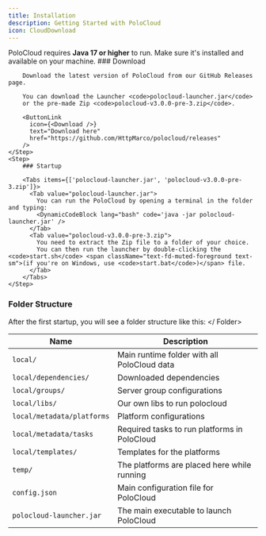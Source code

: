 ```yaml
---
title: Installation
description: Getting Started with PoloCloud
icon: CloudDownload
---
```



<Callout title="Java Required" type="warn">
  PoloCloud requires <strong>Java 17 or higher</strong> to run.  
  Make sure it's installed and available on your machine.
</Callout>

<Steps>
    <Step>
        ### Download

        Download the latest version of PoloCloud from our GitHub Releases page.

        You can download the Launcher <code>polocloud-launcher.jar</code>  
        or the pre-made Zip <code>polocloud-v3.0.0-pre-3.zip</code>.

        <ButtonLink
          icon={<Download />}
          text="Download here"
          href="https://github.com/HttpMarco/polocloud/releases"
        />
    </Step>
    <Step>
        ### Startup

        <Tabs items={['polocloud-launcher.jar', 'polocloud-v3.0.0-pre-3.zip']}>
          <Tab value="polocloud-launcher.jar">
            You can run the PoloCloud by opening a terminal in the folder and typing:
            <DynamicCodeBlock lang="bash" code='java -jar polocloud-launcher.jar' />
          </Tab>
          <Tab value="polocloud-v3.0.0-pre-3.zip">
            You need to extract the Zip file to a folder of your choice.  
            You can then run the launcher by double-clicking the <code>start.sh</code> <span className="text-fd-muted-foreground text-sm">(if you're on Windows, use <code>start.bat</code>)</span> file.
          </Tab>
        </Tabs>
    </Step>
</Steps>

### Folder Structure

After the first startup, you will see a folder structure like this:
<Files>
  <Folder name="local" defaultOpen>
    <Folder name="dependencies" />
    <Folder name="groups" defaultOpen />
    <Folder name="libs" />
    <Folder name="metadata" defaultOpen>
      <Folder name="platforms" />
      <Folder name="tasks" />
    </ Folder>
    <Folder name="templates" />
  </Folder>
  <Folder name="temp" defaultOpen />
  <File name="config.json" />
  <File name="polocloud-launcher.jar" />
</Files>

| Name                       | Description                                      |
|----------------------------|--------------------------------------------------|
| `local/`                   | Main runtime folder with all PoloCloud data      |
| `local/dependencies/`      | Downloaded dependencies                          |
| `local/groups/`            | Server group configurations                      |
| `local/libs/`              | Our own libs to run polocloud                    |
| `local/metadata/platforms` | Platform configurations                          |
| `local/metadata/tasks`     | Required tasks to run platforms in PoloCloud     |
| `local/templates/`         | Templates for the platforms                      |
| `temp/`                    | The platforms are placed here while running      |
| `config.json`              | Main configuration file for PoloCloud            |
| `polocloud-launcher.jar`   | The main executable to launch PoloCloud          |